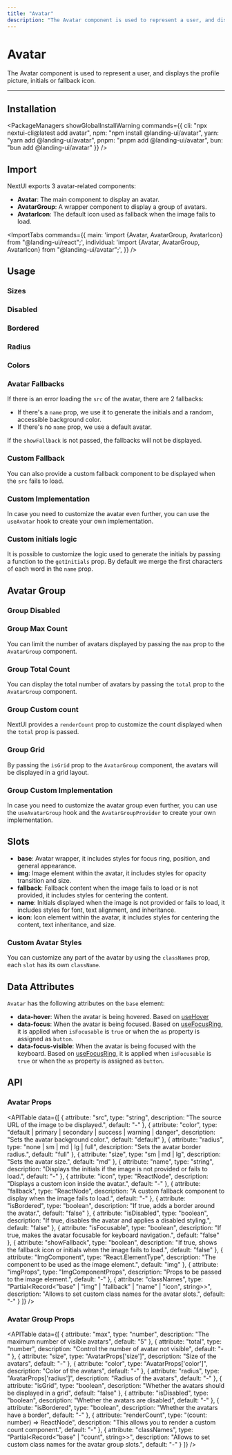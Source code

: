 ```yaml
---
title: "Avatar"
description: "The Avatar component is used to represent a user, and displays the profile picture, initials or fallback icon."
---
```




# Avatar

The Avatar component is used to represent a user, and displays the profile picture, initials or fallback icon.

<ComponentLinks component="avatar" />

---

<CarbonAd/>

## Installation

<PackageManagers
  showGlobalInstallWarning
  commands={{
    cli: "npx nextui-cli@latest add avatar",
    npm: "npm install @landing-ui/avatar",
    yarn: "yarn add @landing-ui/avatar",
    pnpm: "pnpm add @landing-ui/avatar",
    bun: "bun add @landing-ui/avatar"
  }}
/>


## Import

NextUI exports 3 avatar-related components:

- **Avatar**: The main component to display an avatar.
- **AvatarGroup**: A wrapper component to display a group of avatars.
- **AvatarIcon**: The default icon used as fallback when the image fails to load.

<ImportTabs
  commands={{
    main: 'import {Avatar, AvatarGroup, AvatarIcon} from "@landing-ui/react";',
    individual: 'import {Avatar, AvatarGroup, AvatarIcon} from "@landing-ui/avatar";',
  }}
/>

## Usage

<CodeDemo title="Usage" files={avatarContent.usage} />

### Sizes

<CodeDemo title="Sizes" files={avatarContent.sizes} />

### Disabled

<CodeDemo title="Disabled" files={avatarContent.disabled} />

### Bordered

<CodeDemo title="Bordered" files={avatarContent.bordered} />

### Radius

<CodeDemo title="Radius" files={avatarContent.radius} />

### Colors

<CodeDemo title="Colors" files={avatarContent.colors} />

### Avatar Fallbacks

If there is an error loading the `src` of the avatar, there are 2 fallbacks:

- If there's a `name` prop, we use it to generate the initials and a random, accessible background color.
- If there's no `name` prop, we use a default avatar.

If the `showFallback` is not passed, the fallbacks will not be displayed.

<CodeDemo title="Avatar Fallbacks" files={avatarContent.fallbacks} />

### Custom Fallback

You can also provide a custom fallback component to be displayed when the `src` fails to load.

<CodeDemo title="Custom Fallback" files={avatarContent.customFallback} />

### Custom Implementation

In case you need to customize the avatar even further, you can use the `useAvatar` hook to create your own implementation.

<CodeDemo showPreview={false} showOpenInCodeSandbox={false} title="Custom implementation" files={avatarContent.customImpl} />
  

### Custom initials logic

It is possible to customize the logic used to generate the initials by passing a function to the `getInitials` prop.
By default we merge the first characters of each word in the `name` prop.

## Avatar Group

<CodeDemo title="Avatar Group" files={avatarContent.group} />

### Group Disabled

<CodeDemo title="Group Disabled" files={avatarContent.groupDisabled} />

### Group Max Count

You can limit the number of avatars displayed by passing the `max` prop to the `AvatarGroup` component.

<CodeDemo title="Group Max Count" files={avatarContent.groupMax} />

### Group Total Count

You can display the total number of avatars by passing the `total` prop to the `AvatarGroup` component.

<CodeDemo title="Group Total Count" files={avatarContent.groupTotal} />

### Group Custom count

NextUI provides a `renderCount` prop to customize the count displayed when the `total` prop is passed.

<CodeDemo title="Group Custom count" files={avatarContent.groupCustomCount} />

### Group Grid

By passing the `isGrid` prop to the `AvatarGroup` component, the avatars will be displayed in a grid layout.

<CodeDemo title="Usage" files={avatarContent.groupGrid} />

### Group Custom Implementation

In case you need to customize the avatar group even further, you can use the `useAvatarGroup` hook and the
`AvatarGroupProvider` to create your own implementation.

<CodeDemo showPreview={false} showOpenInCodeSandbox={false} title="Custom implementation" files={avatarContent.groupCustomImpl} />

## Slots

- **base**: Avatar wrapper, it includes styles for focus ring, position, and general appearance.
- **img**: Image element within the avatar, it includes styles for opacity transition and size.
- **fallback**: Fallback content when the image fails to load or is not provided, it includes styles for centering the content.
- **name**: Initials displayed when the image is not provided or fails to load, it includes styles for font, text alignment, and inheritance.
- **icon**: Icon element within the avatar, it includes styles for centering the content, text inheritance, and size.

### Custom Avatar Styles

You can customize any part of the avatar by using the `classNames` prop, each `slot` has its own `className`.

<CodeDemo title="Custom Avatar" files={avatarContent.custom} />

<Spacer y={4} />

## Data Attributes

`Avatar` has the following attributes on the `base` element:

- **data-hover**:
  When the avatar is being hovered. Based on [useHover](https://react-spectrum.adobe.com/react-aria/useHover.html)
- **data-focus**:
  When the avatar is being focused. Based on [useFocusRing](https://react-spectrum.adobe.com/react-aria/useFocusRing.html), it is applied when `isFocusable` is `true` or when the `as` property is assigned as `button`.
- **data-focus-visible**:
  When the avatar is being focused with the keyboard. Based on [useFocusRing](https://react-spectrum.adobe.com/react-aria/useFocusRing.html), it is applied when `isFocusable` is `true` or when the `as` property is assigned as `button`.

<Spacer y={4} />

## API

### Avatar Props

<APITable
  data={[
    {
      attribute: "src",
      type: "string", 
      description: "The source URL of the image to be displayed.",
      default: "-"
    },
    {
      attribute: "color",
      type: "default | primary | secondary | success | warning | danger",
      description: "Sets the avatar background color.",
      default: "default"
    },
    {
      attribute: "radius",
      type: "none | sm | md | lg | full",
      description: "Sets the avatar border radius.",
      default: "full"
    },
    {
      attribute: "size",
      type: "sm | md | lg",
      description: "Sets the avatar size.",
      default: "md"
    },
    {
      attribute: "name",
      type: "string",
      description: "Displays the initials if the image is not provided or fails to load.",
      default: "-"
    },
    {
      attribute: "icon",
      type: "ReactNode",
      description: "Displays a custom icon inside the avatar.",
      default: "-"
    },
    {
      attribute: "fallback",
      type: "ReactNode",
      description: "A custom fallback component to display when the image fails to load.",
      default: "-"
    },
    {
      attribute: "isBordered",
      type: "boolean",
      description: "If true, adds a border around the avatar.",
      default: "false"
    },
    {
      attribute: "isDisabled",
      type: "boolean", 
      description: "If true, disables the avatar and applies a disabled styling.",
      default: "false"
    },
    {
      attribute: "isFocusable",
      type: "boolean",
      description: "If true, makes the avatar focusable for keyboard navigation.",
      default: "false"
    },
    {
      attribute: "showFallback",
      type: "boolean",
      description: "If true, shows the fallback icon or initials when the image fails to load.",
      default: "false"
    },
    {
      attribute: "ImgComponent",
      type: "React.ElementType",
      description: "The component to be used as the image element.",
      default: "img"
    },
    {
      attribute: "imgProps",
      type: "ImgComponentProps",
      description: "Props to be passed to the image element.",
      default: "-"
    },
    {
      attribute: "classNames",
      type: "Partial<Record<\"base\" | \"img\" | \"fallback\" | \"name\" | \"icon\", string>>",
      description: "Allows to set custom class names for the avatar slots.",
      default: "-"
    }
  ]}
/>

### Avatar Group Props

<APITable
  data={[
    {
      attribute: "max",
      type: "number",
      description: "The maximum number of visible avatars",
      default: "5"
    },
    {
      attribute: "total",
      type: "number", 
      description: "Control the number of avatar not visible",
      default: "-"
    },
    {
      attribute: "size",
      type: "AvatarProps['size']",
      description: "Size of the avatars",
      default: "-"
    },
    {
      attribute: "color",
      type: "AvatarProps['color']",
      description: "Color of the avatars",
      default: "-"
    },
    {
      attribute: "radius",
      type: "AvatarProps['radius']",
      description: "Radius of the avatars",
      default: "-"
    },
    {
      attribute: "isGrid",
      type: "boolean",
      description: "Whether the avatars should be displayed in a grid",
      default: "false"
    },
    {
      attribute: "isDisabled",
      type: "boolean",
      description: "Whether the avatars are disabled",
      default: "-"
    },
    {
      attribute: "isBordered",
      type: "boolean",
      description: "Whether the avatars have a border",
      default: "-"
    },
    {
      attribute: "renderCount",
      type: "(count: number) => ReactNode",
      description: "This allows you to render a custom count component.",
      default: "-"
    },
    {
      attribute: "classNames",
      type: "Partial<Record<\"base\" | \"count\", string>>",
      description: "Allows to set custom class names for the avatar group slots.",
      default: "-"
    }
  ]}
/>
